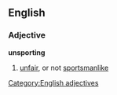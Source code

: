 ==English==
===Adjective===
'''unsporting'''
#[[unfair]], or not [[sportsmanlike]]
[[Category:English adjectives]]